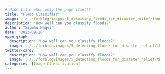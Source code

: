 ```yaml
---
# Hide title when only the page itself?
title: "Flood Classifier"
image: ../../forblog/images/5_detecting_floods_for_disaster_relief/thumbnail.png
description: "How well can you classify floods?"
author: "Salman Naqvi"
date: "2022-09-20"
open-graph:
  description: "How well can you classify floods?"
  image: ../../forblog/images/5_detecting_floods_for_disaster_relief/thumbnail.png
twitter-card:
  description: "How well can you classify floods?"
  image: ../../forblog/images/5_detecting_floods_for_disaster_relief/thumbnail.png
categories: [Image Classification]
---
```


[//]: # (TODO: Add if-else so a message appears in the case the app no longer exists.)

:::{.column-screen}
<script type="module"
src="https://gradio.s3-us-west-2.amazonaws.com/3.36.1/gradio.js">
</script>
<gradio-app space="ForBo7/FloodDetector"></gradio-app>
:::
